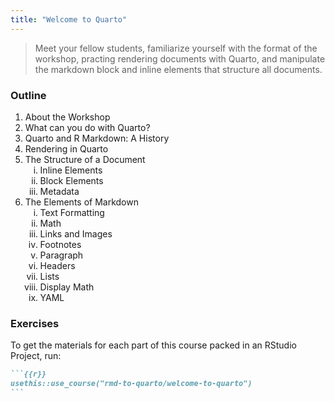 ```yaml
---
title: "Welcome to Quarto"
---
```


> Meet your fellow students, familiarize yourself with the format of the workshop, practing rendering documents with Quarto, and manipulate the markdown block and inline elements that structure all documents.

### Outline

1. About the Workshop
2. What can you do with Quarto?
3. Quarto and R Markdown: A History
4. Rendering in Quarto
5. The Structure of a Document
   i. Inline Elements
   ii. Block Elements
   iii. Metadata
6. The Elements of Markdown
   i. Text Formatting
   ii. Math
   iii. Links and Images
   iv. Footnotes
   v. Paragraph
   vi. Headers
   vii. Lists
   viii. Display Math
   ix. YAML

### Exercises

To get the materials for each part of this course packed in an RStudio Project, run:

````.markdown
```{{r}}
usethis::use_course("rmd-to-quarto/welcome-to-quarto")
```
````

